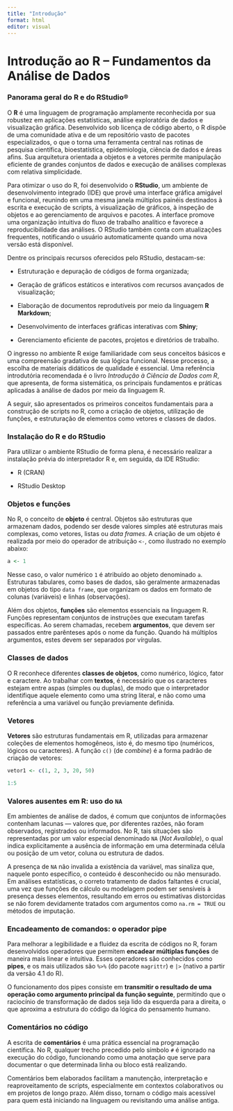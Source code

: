 ```yaml
---
title: "Introdução"
format: html
editor: visual
---
```


# Introdução ao R – Fundamentos da Análise de Dados

### Panorama geral do R e do RStudio®

O **R** é uma linguagem de programação amplamente reconhecida por sua robustez em aplicações estatísticas, análise exploratória de dados e visualização gráfica. Desenvolvido sob licença de código aberto, o R dispõe de uma comunidade ativa e de um repositório vasto de pacotes especializados, o que o torna uma ferramenta central nas rotinas de pesquisa científica, bioestatística, epidemiologia, ciência de dados e áreas afins. Sua arquitetura orientada a objetos e a vetores permite manipulação eficiente de grandes conjuntos de dados e execução de análises complexas com relativa simplicidade.

Para otimizar o uso do R, foi desenvolvido o **RStudio**, um ambiente de desenvolvimento integrado (IDE) que provê uma interface gráfica amigável e funcional, reunindo em uma mesma janela múltiplos painéis destinados à escrita e execução de scripts, à visualização de gráficos, à inspeção de objetos e ao gerenciamento de arquivos e pacotes. A interface promove uma organização intuitiva do fluxo de trabalho analítico e favorece a reproducibilidade das análises. O RStudio também conta com atualizações frequentes, notificando o usuário automaticamente quando uma nova versão está disponível.

Dentre os principais recursos oferecidos pelo RStudio, destacam-se:

-    Estruturação e depuração de códigos de forma organizada;

-    Geração de gráficos estáticos e interativos com recursos avançados de visualização;

-    Elaboração de documentos reprodutíveis por meio da linguagem **R Markdown**;

-    Desenvolvimento de interfaces gráficas interativas com **Shiny**;

-    Gerenciamento eficiente de pacotes, projetos e diretórios de trabalho.

O ingresso no ambiente R exige familiaridade com seus conceitos básicos e uma compreensão gradativa de sua lógica funcional. Nesse processo, a escolha de materiais didáticos de qualidade é essencial. Uma referência introdutória recomendada é o livro *Introdução à Ciência de Dados com R*, que apresenta, de forma sistemática, os principais fundamentos e práticas aplicadas à análise de dados por meio da linguagem R.

A seguir, são apresentados os primeiros conceitos fundamentais para a construção de scripts no R, como a criação de objetos, utilização de funções, e estruturação de elementos como vetores e classes de dados.

### Instalação do R e do RStudio

Para utilizar o ambiente RStudio de forma plena, é necessário realizar a instalação prévia do interpretador R e, em seguida, da IDE RStudio:

-    R (CRAN)

-    RStudio Desktop

### Objetos e funções

No R, o conceito de **objeto** é central. Objetos são estruturas que armazenam dados, podendo ser desde valores simples até estruturas mais complexas, como vetores, listas ou *data frames*. A criação de um objeto é realizada por meio do operador de atribuição `<-`, como ilustrado no exemplo abaixo:

```r
a <- 1

```

Nesse caso, o valor numérico `1` é atribuído ao objeto denominado `a`. Estruturas tabulares, como bases de dados, são geralmente armazenadas em objetos do tipo `data frame`, que organizam os dados em formato de colunas (variáveis) e linhas (observações).

Além dos objetos, **funções** são elementos essenciais na linguagem R. Funções representam conjuntos de instruções que executam tarefas específicas. Ao serem chamadas, recebem **argumentos**, que devem ser passados entre parênteses após o nome da função. Quando há múltiplos argumentos, estes devem ser separados por vírgulas.

### Classes de dados

O R reconhece diferentes **classes de objetos**, como numérico, lógico, fator e caractere. Ao trabalhar com **textos**, é necessário que os caracteres estejam entre aspas (simples ou duplas), de modo que o interpretador identifique aquele elemento como uma string literal, e não como uma referência a uma variável ou função previamente definida.

### Vetores

**Vetores** são estruturas fundamentais em R, utilizadas para armazenar coleções de elementos homogêneos, isto é, do mesmo tipo (numéricos, lógicos ou caracteres). A função `c()` (de *combine*) é a forma padrão de criação de vetores:

```r
vetor1 <- c(1, 2, 3, 20, 50)

1:5
```

### Valores ausentes em R: uso do `NA`

Em ambientes de análise de dados, é comum que conjuntos de informações contenham lacunas — valores que, por diferentes razões, não foram observados, registrados ou informados. No R, tais situações são representadas por um valor especial denominado `NA` (*Not Available*), o qual indica explicitamente a ausência de informação em uma determinada célula ou posição de um vetor, coluna ou estrutura de dados.

A presença de `NA` não invalida a existência da variável, mas sinaliza que, naquele ponto específico, o conteúdo é desconhecido ou não mensurado. Em análises estatísticas, o correto tratamento de dados faltantes é crucial, uma vez que funções de cálculo ou modelagem podem ser sensíveis à presença desses elementos, resultando em erros ou estimativas distorcidas se não forem devidamente tratados com argumentos como `na.rm = TRUE` ou métodos de imputação.

### Encadeamento de comandos: o operador pipe

Para melhorar a legibilidade e a fluidez da escrita de códigos no R, foram desenvolvidos operadores que permitem **encadear múltiplas funções** de maneira mais linear e intuitiva. Esses operadores são conhecidos como **pipes**, e os mais utilizados são `%>%` (do pacote `magrittr`) e `|>` (nativo a partir da versão 4.1 do R).

O funcionamento dos pipes consiste em **transmitir o resultado de uma operação como argumento principal da função seguinte**, permitindo que o raciocínio de transformação de dados seja lido da esquerda para a direita, o que aproxima a estrutura do código da lógica do pensamento humano.

### Comentários no código

A escrita de **comentários** é uma prática essencial na programação científica. No R, qualquer trecho precedido pelo símbolo `#` é ignorado na execução do código, funcionando como uma anotação que serve para documentar o que determinada linha ou bloco está realizando.

Comentários bem elaborados facilitam a manutenção, interpretação e reaproveitamento de scripts, especialmente em contextos colaborativos ou em projetos de longo prazo. Além disso, tornam o código mais acessível para quem está iniciando na linguagem ou revisitando uma análise antiga.
